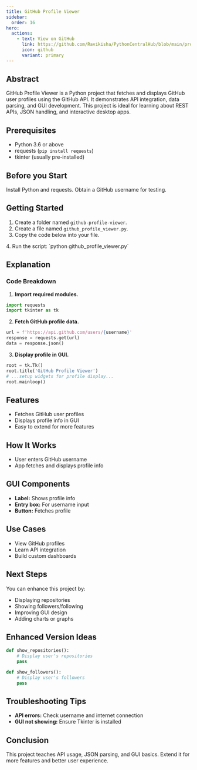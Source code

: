 ```yaml
---
title: GitHub Profile Viewer
sidebar:
  order: 16
hero:
  actions:
    - text: View on GitHub
      link: https://github.com/Ravikisha/PythonCentralHub/blob/main/projects/intermediate/github_profile_viewer.py
      icon: github
      variant: primary
---
```


## Abstract
GitHub Profile Viewer is a Python project that fetches and displays GitHub user profiles using the GitHub API. It demonstrates API integration, data parsing, and GUI development. This project is ideal for learning about REST APIs, JSON handling, and interactive desktop apps.

## Prerequisites
- Python 3.6 or above
- requests (`pip install requests`)
- tkinter (usually pre-installed)

## Before you Start
Install Python and requests. Obtain a GitHub username for testing.

## Getting Started
1. Create a folder named `github-profile-viewer`.
2. Create a file named `github_profile_viewer.py`.
3. Copy the code below into your file.
<FileCode file="projects/intermediate/github_profile_viewer.py" lang="python" title="GitHub Profile Viewer" />
4. Run the script: `python github_profile_viewer.py`

## Explanation

### Code Breakdown
1. **Import required modules.**
```python
import requests
import tkinter as tk
```
2. **Fetch GitHub profile data.**
```python
url = f'https://api.github.com/users/{username}'
response = requests.get(url)
data = response.json()
```
3. **Display profile in GUI.**
```python
root = tk.Tk()
root.title('GitHub Profile Viewer')
# ...setup widgets for profile display...
root.mainloop()
```

## Features
- Fetches GitHub user profiles
- Displays profile info in GUI
- Easy to extend for more features

## How It Works
- User enters GitHub username
- App fetches and displays profile info

## GUI Components
- **Label:** Shows profile info
- **Entry box:** For username input
- **Button:** Fetches profile

## Use Cases
- View GitHub profiles
- Learn API integration
- Build custom dashboards

## Next Steps
You can enhance this project by:
- Displaying repositories
- Showing followers/following
- Improving GUI design
- Adding charts or graphs

## Enhanced Version Ideas
```python
def show_repositories():
    # Display user's repositories
    pass

def show_followers():
    # Display user's followers
    pass
```

## Troubleshooting Tips
- **API errors:** Check username and internet connection
- **GUI not showing:** Ensure Tkinter is installed

## Conclusion
This project teaches API usage, JSON parsing, and GUI basics. Extend it for more features and better user experience.
